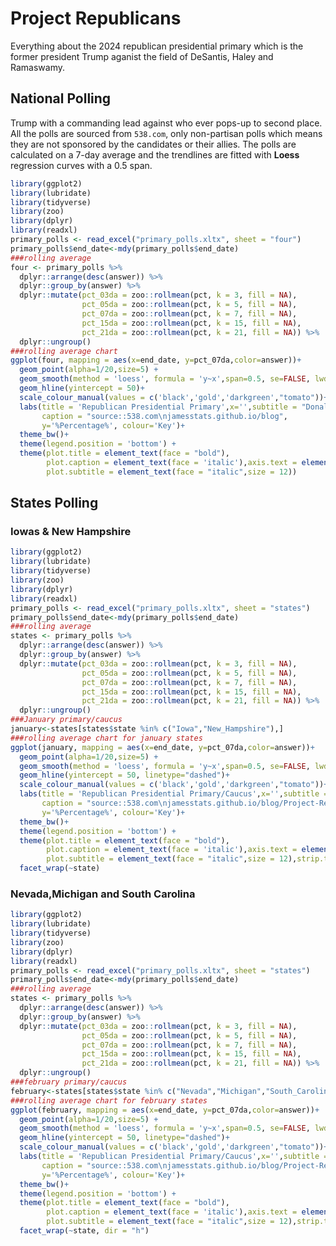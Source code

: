 # Project Republicans
<p>
Everything about the 2024 republican presidential primary which is the former president Trump aganist the field of DeSantis, Haley and Ramaswamy. 
</P>
## National Polling
<p>
Trump with a commanding lead against who ever pops-up to second place. All the polls are sourced from <code>538.com</code>, only non-partisan polls which means they are not sponsored by the candidates or their allies. The polls are calculated on a 7-day average and the trendlines are fitted with **Loess** regression curves with a 0.5 span.
</p>
```r

library(ggplot2)
library(lubridate)
library(tidyverse) 
library(zoo)
library(dplyr) 
library(readxl)
primary_polls <- read_excel("primary_polls.xltx", sheet = "four") 
primary_polls$end_date<-mdy(primary_polls$end_date) 
###rolling average
four <- primary_polls %>%
  dplyr::arrange(desc(answer)) %>% 
  dplyr::group_by(answer) %>% 
  dplyr::mutate(pct_03da = zoo::rollmean(pct, k = 3, fill = NA),
                pct_05da = zoo::rollmean(pct, k = 5, fill = NA),
                pct_07da = zoo::rollmean(pct, k = 7, fill = NA),
                pct_15da = zoo::rollmean(pct, k = 15, fill = NA),
                pct_21da = zoo::rollmean(pct, k = 21, fill = NA)) %>% 
  dplyr::ungroup()
###rolling average chart
ggplot(four, mapping = aes(x=end_date, y=pct_07da,color=answer))+
  geom_point(alpha=1/20,size=5) +
  geom_smooth(method = 'loess', formula = 'y~x',span=0.5, se=FALSE, lwd=2)+
  geom_hline(yintercept = 50)+
  scale_colour_manual(values = c('black','gold','darkgreen',"tomato"))+
  labs(title = 'Republican Presidential Primary',x='',subtitle = "Donald Trump vs The Field",
       caption = "source::538.com\njamesstats.github.io/blog",
       y='%Percentage%', colour='Key')+
  theme_bw()+
  theme(legend.position = 'bottom') +
  theme(plot.title = element_text(face = "bold"),
        plot.caption = element_text(face = 'italic'),axis.text = element_text(face = 'bold'),
        plot.subtitle = element_text(face = "italic",size = 12)) 
```

## States Polling
### Iowas & New Hampshire
<p>
</P>

```r

library(ggplot2) 
library(lubridate)
library(tidyverse) 
library(zoo)
library(dplyr) 
library(readxl)
primary_polls <- read_excel("primary_polls.xltx", sheet = "states") 
primary_polls$end_date<-mdy(primary_polls$end_date) 
###rolling average
states <- primary_polls %>%
  dplyr::arrange(desc(answer)) %>% 
  dplyr::group_by(answer) %>% 
  dplyr::mutate(pct_03da = zoo::rollmean(pct, k = 3, fill = NA),
                pct_05da = zoo::rollmean(pct, k = 5, fill = NA),
                pct_07da = zoo::rollmean(pct, k = 7, fill = NA),
                pct_15da = zoo::rollmean(pct, k = 15, fill = NA),
                pct_21da = zoo::rollmean(pct, k = 21, fill = NA)) %>% 
  dplyr::ungroup() 
###January primary/caucus
january<-states[states$state %in% c("Iowa","New_Hampshire"),]
###rolling average chart for january states
ggplot(january, mapping = aes(x=end_date, y=pct_07da,color=answer))+
  geom_point(alpha=1/20,size=5) +
  geom_smooth(method = 'loess', formula = 'y~x',span=0.5, se=FALSE, lwd=2)+
  geom_hline(yintercept = 50, linetype="dashed")+
  scale_colour_manual(values = c('black','gold','darkgreen',"tomato"))+
  labs(title = 'Republican Presidential Primary/Caucus',x='',subtitle = "",
       caption = "source::538.com\njamesstats.github.io/blog/Project-Republicans", 
       y='%Percentage%', colour='Key')+
  theme_bw()+
  theme(legend.position = 'bottom') +
  theme(plot.title = element_text(face = "bold"),
        plot.caption = element_text(face = 'italic'),axis.text = element_text(face = 'bold'),
        plot.subtitle = element_text(face = "italic",size = 12),strip.text.x.top = element_text(face = "bold")) +
  facet_wrap(~state)  
```
### Nevada,Michigan and South Carolina
<p>
</p>
```r

library(ggplot2)
library(lubridate)
library(tidyverse) 
library(zoo)
library(dplyr) 
library(readxl)
primary_polls <- read_excel("primary_polls.xltx", sheet = "states") 
primary_polls$end_date<-mdy(primary_polls$end_date) 
###rolling average
states <- primary_polls %>%
  dplyr::arrange(desc(answer)) %>% 
  dplyr::group_by(answer) %>% 
  dplyr::mutate(pct_03da = zoo::rollmean(pct, k = 3, fill = NA),
                pct_05da = zoo::rollmean(pct, k = 5, fill = NA),
                pct_07da = zoo::rollmean(pct, k = 7, fill = NA),
                pct_15da = zoo::rollmean(pct, k = 15, fill = NA),
                pct_21da = zoo::rollmean(pct, k = 21, fill = NA)) %>% 
  dplyr::ungroup() 
###february primary/caucus
february<-states[states$state %in% c("Nevada","Michigan","South_Carolina"),]
###rolling average chart for february states
ggplot(february, mapping = aes(x=end_date, y=pct_07da,color=answer))+
  geom_point(alpha=1/20,size=5) +
  geom_smooth(method = 'loess', formula = 'y~x',span=0.5, se=FALSE, lwd=2)+
  geom_hline(yintercept = 50, linetype="dashed")+
  scale_colour_manual(values = c('black','gold','darkgreen',"tomato"))+
  labs(title = 'Republican Presidential Primary/Caucus',x='',subtitle = "",
       caption = "source::538.com\njamesstats.github.io/blog/Project-Republicans", 
       y='%Percentage%', colour='Key')+
  theme_bw()+
  theme(legend.position = 'bottom') +
  theme(plot.title = element_text(face = "bold"),
        plot.caption = element_text(face = 'italic'),axis.text = element_text(face = 'bold'),
        plot.subtitle = element_text(face = "italic",size = 12),strip.text.x.top = element_text(face = "bold")) +
  facet_wrap(~state, dir = "h")   
```
